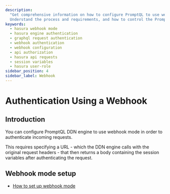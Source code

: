 ```yaml
---
description:
  "Get comprehensive information on how to configure PromptQL to use webhook mode to authenticate incoming requests.
  Understand the process and requirements, and how to control the PromptQL's response to user authentication."
keywords:
  - hasura webhook mode
  - hasura engine authentication
  - graphql request authentication
  - webhook authentication
  - webhook configuration
  - api authorization
  - hasura api requests
  - session variables
  - hasura user-role
sidebar_position: 4
sidebar_label: Webhook
---
```


# Authentication Using a Webhook

## Introduction

You can configure PromptQL DDN engine to use webhook mode in order to authenticate incoming requests.

This requires specifying a URL - which the DDN engine calls with the original request headers - that then returns a body
containing the session variables after authenticating the request.

## Webhook mode setup

- [How to set up webhook mode](/auth/webhook/webhook-mode.mdx)
